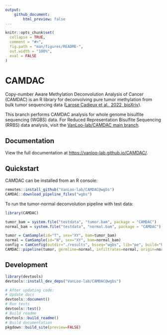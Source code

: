 ```yaml
---
output:
    github_document:
        html_preview: false
---
```


<!-- README.md is generated from README.Rmd. Please edit that file -->

```r
knitr::opts_chunk$set(
  collapse = TRUE,
  comment = "#>",
  fig.path = "man/figures/README-",
  out.width = "100%",
  eval = FALSE
)
```

# CAMDAC

Copy-number Aware Methylation Deconvolution Analysis of Cancer (CAMDAC) is an R library for deconvolving pure tumor methylation from bulk tumor sequencing data ([Larose Cadieux et al., 2022, bioXriv](https://www.biorxiv.org/content/10.1101/2020.11.03.366252v2)).

This branch performs CAMDAC analysis for whole genome bisulfite sequencing (WGBS) data. For Reduced Representation Bisulfite Sequencing (RRBS) data analysis, visit the [VanLoo-lab/CAMDAC main branch](https://github.com/VanLoo-lab/CAMDAC/tree/main).

<!-- badges: start -->
<!-- badges: end -->

## Documentation

View the full documentation at [https://vanloo-lab.github.io/CAMDAC/](https://vanloo-lab.github.io/CAMDAC/).

## Quickstart

CAMDAC can be installed from an R console:

``` r
remotes::install_github("VanLoo-lab/CAMDAC@wgbs")
CAMDAC::download_pipeline_files("wgbs")
```

To run the tumor-normal deconvolution pipeline with test data:

```r
library(CAMDAC)

tumor_bam = system.file("testdata", "tumor.bam", package = "CAMDAC")
normal_bam = system.file("testdata", "normal.bam", package = "CAMDAC")

tumor = CamSample(id="T", sex="XY", bam=tumor_bam)
normal = CamSample(id="N", sex="XY", bam=normal_bam)
config = CamConfig(outdir="./results", bsseq="wgbs", lib="pe", build="hg38")
CAMDAC::pipeline(tumor, germline=normal, infiltrates=normal, origin=normal, config)
```

## Development

```r
library(devtools)
devtools::install_dev_deps("VanLoo-lab/CAMDAC@wgbs")

# After updating code:
# Update docs
devtools::document()
# Run tests
devtools::test()
# Build readme
devtools::build_readme()
# Build documentation
pkgdown::build_site(preview=FALSE)
```
